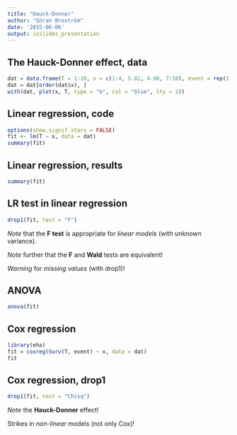 ```yaml
---
title: "Hauck-Donner"
author: "Göran Broström"
date: '2015-06-06'
output: ioslides_presentation
---
```


## The Hauck-Donner effect, data

```r
dat = data.frame(T = 1:10, x = c(1:4, 5.02, 4.98, 7:10), event = rep(1, 10))
dat = dat[order(dat$x), ]
with(dat, plot(x, T, type = "b", col = "blue", lty = 2))
```

## Linear regression, code

```r
options(show.signif.stars = FALSE)
fit <- lm(T ~ x, data = dat)
summary(fit)
```

## Linear regression, results

```r
summary(fit)
```

## LR test in linear regression

```r
drop1(fit, test = "F")
```

*Note* that the **F test** is appropriate for _linear models_ (with unknown variance).

*Note* further that the **F** and **Wald** tests are equivalent!

*Warning* for *missing values* (with drop1)!

## ANOVA

```r
anova(fit)
```

## Cox regression

```r
library(eha)
fit = coxreg(Surv(T, event) ~ x, data = dat)
fit
```

## Cox regression, drop1

```r
drop1(fit, test = "Chisq")
```

 *Note* the **Hauck-Donner** effect! 
 
 Strikes in *non-linear* models (not only Cox)!
